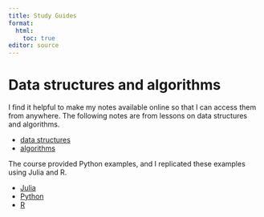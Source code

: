```yaml
---
title: Study Guides
format:
  html:
    toc: true
editor: source
---
```


# Data structures and algorithms

I find it helpful to make my notes available online so that I can access them from anywhere.
The following notes are from lessons on data structures and algorithms.

- [data structures](https://saintrod.github.io/data-strucs-and-algos/posts/data-structures/post.html)
- [algorithms](https://saintrod.github.io/data-strucs-and-algos/posts/algorithms/post.html)

The course provided Python examples, and I replicated these examples using Julia and R.

- [Julia](https://github.com/SaintRod/data-strucs-and-algos/tree/main/code/julia)
- [Python](https://github.com/SaintRod/data-strucs-and-algos/tree/main/code/py)
- [R](https://github.com/SaintRod/data-strucs-and-algos/tree/main/code/r)
